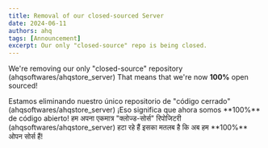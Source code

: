 ```yaml
---
title: Removal of our closed-sourced Server
date: 2024-06-11
authors: ahq
tags: [Announcement]
excerpt: Our only "closed-source" repo is being closed.
---
```




<App client:load />

<Tabs>

<TabItem label="English">

We're removing our only "closed-source" repository (ahqsoftwares/ahqstore_server)
That means that we're now **100%** open sourced!

</TabItem>

<TabItem label="Español">
Estamos eliminando nuestro único repositorio de "código cerrado" (ahqsoftwares/ahqstore_server)
¡Eso significa que ahora somos **100%** de código abierto!
</TabItem>

<TabItem label="हिंदी">
हम अपना एकमात्र "क्लोज्ड-सोर्स" रिपोजिटरी (ahqsoftwares/ahqstore_server) हटा रहे हैं
इसका मतलब है कि अब हम **100%** ओपन सोर्स हैं!
</TabItem>

</Tabs>